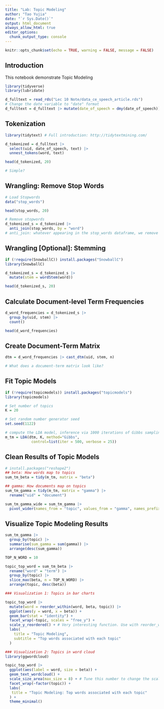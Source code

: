 ---
title: "Lab: Topic Modeling"
author: "Tao Yujia"
date: "`r Sys.Date()`"
output: html_document
always_allow_html: true
editor_options: 
  chunk_output_type: console
---

```{r setup, include=FALSE}
knitr::opts_chunk$set(echo = TRUE, warning = FALSE, message = FALSE)
```

## Introduction

This notebook demonstrate Topic Modeling

```{r}
library(tidyverse)
library(lubridate)
```

```{r}
d_fulltext = read_rds("Lec 10 Note/data_ce_speech_article.rds")
# Change the date variable to "date" format
d_fulltext = d_fulltext |> mutate(date_of_speech = dmy(date_of_speech))
```

## Tokenization

```{r}
library(tidytext) # Full introduction: http://tidytextmining.com/
```

```{r}
d_tokenized = d_fulltext |>
  select(uid, date_of_speech, text) |>
  unnest_tokens(word, text)

head(d_tokenized, 20)

# Simple?
```

## Wrangling: Remove Stop Words

```{r}
# Load Stopwords
data("stop_words")

head(stop_words, 20)
```

```{r}
# Remove stopwords
d_tokenized_s = d_tokenized |>
  anti_join(stop_words, by = "word")
# anti_join: whatever appearing in the stop_words dataframe, we remove it.
```

## Wrangling [Optional]: Stemming

```{r}
if (!require(SnowballC)) install.packages("SnowballC")
library(SnowballC)
```

```{r}
d_tokenized_s = d_tokenized_s |>
  mutate(stem = wordStem(word))

head(d_tokenized_s, 20)
```

## Calculate Document-level Term Frequencies

```{r}
d_word_frequencies = d_tokenized_s |>
  group_by(uid, stem) |>
  count()

head(d_word_frequencies)
```

## Create Document-Term Matrix

```{r}
dtm = d_word_frequencies |> cast_dtm(uid, stem, n)

# What does a document-term matrix look like?
```

## Fit Topic Models

```{r}
if (!require(topicmodels)) install.packages("topicmodels")
library(topicmodels)

# Set number of topics
K = 20

# Set random number generator seed
set.seed(1122)

# compute the LDA model, inference via 1000 iterations of Gibbs sampling
m_tm = LDA(dtm, K, method="Gibbs", 
            control=list(iter = 500, verbose = 25))
```

## Clean Results of Topic Models

```{r}
# install.packages("reshape2")
## beta: How words map to topics
sum_tm_beta = tidy(m_tm, matrix = "beta")

## gamma: How documents map on topics
sum_tm_gamma = tidy(m_tm, matrix = "gamma") |>
  rename("uid" = "document") 

sum_tm_gamma_wide = sum_tm_gamma |>
  pivot_wider(names_from = "topic", values_from = "gamma", names_prefix = "topic_")
```

## Visualize Topic Modeling Results

```{r}
sum_tm_gamma |>
  group_by(topic) |>
  summarise(sum_gamma = sum(gamma)) |>
  arrange(desc(sum_gamma))
```

```{r}
TOP_N_WORD = 10

topic_top_word = sum_tm_beta |>
  rename("word" = "term") |>
  group_by(topic) |>
  slice_max(beta, n = TOP_N_WORD) |>
  arrange(topic, desc(beta))
```

```{r, fig.width=10, fig.height=10}
### Visualization 1: Topics in bar charts

topic_top_word |>
  mutate(word = reorder_within(word, beta, topic)) |>
  ggplot(aes(y = word, x = beta)) +
  geom_bar(stat = "identity") +
  facet_wrap(~topic, scales = "free_y") +
  scale_y_reordered() + # Very interesting function. Use with reorder_within
  labs(
    title = "Topic Modeling",
    subtitle = "Top words associated with each topic"
  )
```

```{r, fig.width=12, fig.height=12}
### Visualization 2: Topics in word cloud
library(ggwordcloud)

topic_top_word |>
  ggplot(aes(label = word, size = beta)) +
  geom_text_wordcloud() +
  scale_size_area(max_size = 8) + # Tune this number to change the scale
  facet_wrap(~factor(topic)) +
  labs(
   title = "Topic Modeling: Top words associated with each topic"
  ) +
  theme_minimal()
```
